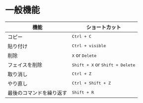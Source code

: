# 一般機能

| 機能                     | ショートカット                                |
| ------------------------ | --------------------------------------------- |
| コピー                   | <kbd>Ctrl + C</kbd>                             |
| 貼り付け                 | <kbd>Ctrl + visible</kbd>                       |
| 削除                     | <kbd>X</kbd> or <kbd>Delete</kbd>             |
| フェイスを削除           | <kbd>Shift + X</kbd> or <kbd>Shift + Delete</kbd> |
| 取り消し                 | <kbd>Ctrl + Z</kbd>                             |
| やり直し                 | <kbd>Ctrl + Shift + Z</kbd>                       |
| 最後のコマンドを繰り返す | <kbd>Shift + R</kbd>                            |



